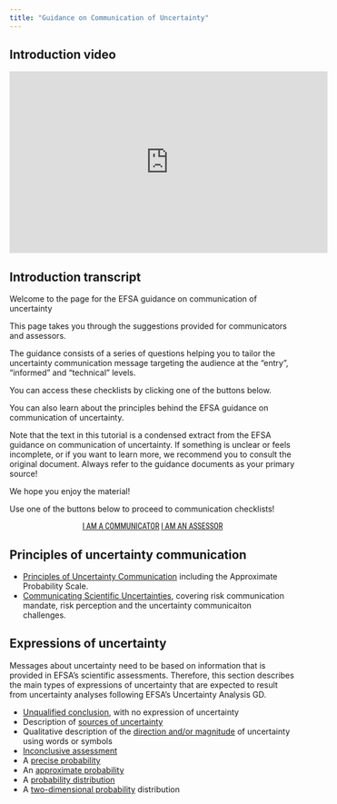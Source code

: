 ```yaml
---
title: "Guidance on Communication of Uncertainty"
---
```


:::: {.panel-tabset}

## Introduction video

<iframe width="560px" height="320px" allowfullscreen="true" allow="autoplay *" title="Sequence_01_UncertaintyCommunication" src="https://lu.instructuremedia.com/embed/80d0207a-7fe7-4f25-bf38-f17c21948716" frameborder="0"></iframe>

## Introduction transcript

Welcome to the page for the EFSA guidance on communication of uncertainty

This page takes you through the suggestions provided for communicators and assessors. 

The guidance consists of a series of questions helping you to tailor the uncertainty communication message targeting the audience at the “entry”, “informed” and “technical” levels.

You can access these checklists by clicking one of the buttons below. 

You can also learn about the principles behind the EFSA guidance on communication of uncertainty. 

Note that the text in this tutorial is a condensed extract from the EFSA guidance on communication of uncertainty. If something is unclear or feels incomplete, or if you want to learn more, we recommend you to consult the original document. Always refer to the guidance documents as your primary source! 

We hope you enjoy the material!

::::

Use one of the buttons below to proceed to communication checklists!

::: {#start-btn style="font-family: 'Roboto Condensed', Roboto, sans-serif; text-align: center;"}
[I AM A COMMUNICATOR](uncertainty-communication/communicator.qmd){.btn .btn-secondary .btn role="button"}
[I AM AN ASSESSOR](uncertainty-communication/assessor.qmd){.btn .btn-secondary .btn role="button"}
:::

:::{.callout-tip}
## Principles of uncertainty communication


- [Principles of Uncertainty Communication](principles-and-methods/uncertainty-communication-principles.qmd) including the Approximate Probability Scale.
- [Communicating Scientific Uncertainties](principles-and-methods/uncertainty-communication-principles.qmd), covering risk communication mandate, risk perception and the uncertainty communicaiton challenges.
:::


:::{.callout-tip}
## Expressions of uncertainty

Messages about uncertainty need to be based on information that is provided in EFSA’s scientific assessments. Therefore, this section describes the main types of expressions of uncertainty that are expected to result from uncertainty analyses following EFSA’s Uncertainty Analysis GD.

- [Unqualified conclusion](uncertainty-communication/expressions-unqualified.qmd), with no expression of uncertainty
- Description of [sources of uncertainty](uncertainty-communication/expressions-sources.qmd) 
- Qualitative description of the [direction and/or magnitude](uncertainty-communication/expressions-direction.qmd) of uncertainty using words or symbols
- [Inconclusive assessment](uncertainty-communication/expressions-inconclusive.qmd)
- A [precise probability](uncertainty-communication/expressions-precise.qmd)
- An [approximate probability](uncertainty-communication/expressions-approximate.qmd)
- A [probability distribution](uncertainty-communication/expressions-distribution.qmd)
- A [two-dimensional probability](uncertainty-communication/expressions-2d.qmd) distribution
:::

